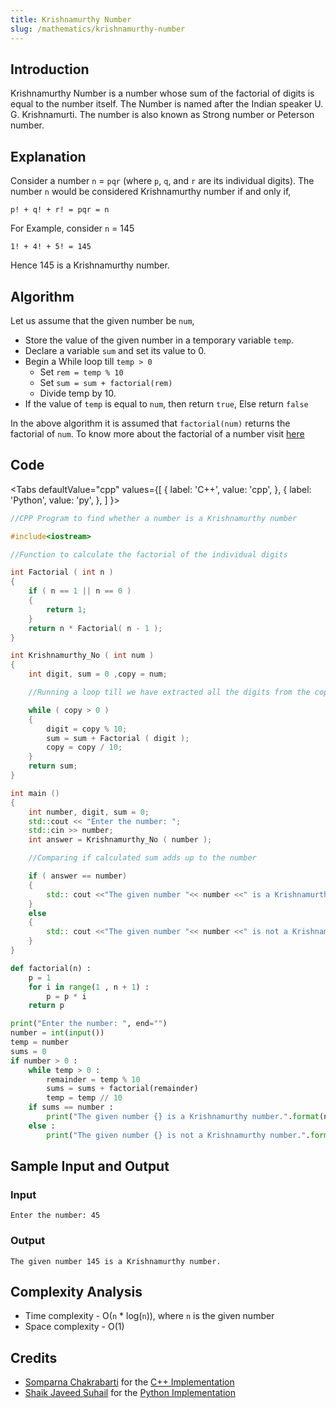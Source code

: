 ```yaml
---
title: Krishnamurthy Number
slug: /mathematics/krishnamurthy-number
---
```


## Introduction

Krishnamurthy Number is a number whose sum of the factorial of digits is equal to the number itself. The Number is named after the Indian speaker U. G. Krishnamurti. The number is also known as Strong number or Peterson number.

## Explanation

Consider a number `n` = `pqr` (where `p`, `q`, and `r` are its individual digits). The number `n` would be considered Krishnamurthy number if and only if,

```
p! + q! + r! = pqr = n
```

For Example, consider `n` = 145

```
1! + 4! + 5! = 145
```

Hence 145 is a Krishnamurthy number.

## Algorithm

Let us assume that the given number be `num`,

-   Store the value of the given number in a temporary variable `temp`.
-   Declare a variable `sum` and set its value to 0.
-   Begin a While loop till `temp > 0`
    -   Set `rem = temp % 10`
    -   Set `sum = sum + factorial(rem)`
    -   Divide temp by 10.
-   If the value of `temp` is equal to `num`, then return `true`, Else return `false`

In the above algorithm it is assumed that `factorial(num)` returns the factorial of `num`. To know more about the factorial of a number visit [here](./factorial-of-number.mdx)

## Code


<Tabs
  defaultValue="cpp"
  values={[
    { label: 'C++', value: 'cpp', },
    { label: 'Python', value: 'py', },
  ]
}>

<TabItem value="cpp">

```cpp
//CPP Program to find whether a number is a Krishnamurthy number

#include<iostream>

//Function to calculate the factorial of the individual digits

int Factorial ( int n )
{
    if ( n == 1 || n == 0 )
    {
        return 1;
    }
    return n * Factorial( n - 1 );
}

int Krishnamurthy_No ( int num )
{
    int digit, sum = 0 ,copy = num;

    //Running a loop till we have extracted all the digits from the copy of the given number

    while ( copy > 0 )
    {
        digit = copy % 10;
        sum = sum + Factorial ( digit );
        copy = copy / 10;
    }
    return sum;
}

int main ()
{
    int number, digit, sum = 0;
    std::cout << "Enter the number: ";
    std::cin >> number;
    int answer = Krishnamurthy_No ( number );

    //Comparing if calculated sum adds up to the number

    if ( answer == number)
    {
        std:: cout <<"The given number "<< number <<" is a Krishnamurthy number.";
    }
    else
    {
        std:: cout <<"The given number "<< number <<" is not a Krishnamurthy number.";
    }
}

```

</TabItem>
<TabItem value="py">

```python
def factorial(n) :
    p = 1
    for i in range(1 , n + 1) :
        p = p * i
    return p

print("Enter the number: ", end="")
number = int(input())
temp = number
sums = 0
if number > 0 :
    while temp > 0 :
        remainder = temp % 10
        sums = sums + factorial(remainder)
        temp = temp // 10
    if sums == number :
        print("The given number {} is a Krishnamurthy number.".format(number))
    else :
        print("The given number {} is not a Krishnamurthy number.".format(number))

```

</TabItem>
</Tabs>

## Sample Input and Output

### Input

```
Enter the number: 45
```

### Output

```
The given number 145 is a Krishnamurthy number.
```

## Complexity Analysis

-   Time complexity - O(`n` \* log(`n`)), where `n` is the given number
-   Space complexity - O(1)

## Credits

-   [Somparna Chakrabarti](https://github.com/Somparna-c) for the [C++ Implementation](https://github.com/TesseractCoding/NeoAlgo/blob/master/C-Plus-Plus/math/krishnamurthy_number.cpp)
-   [Shaik Javeed Suhail](https://github.com/javeed3157) for the [Python Implementation](https://github.com/TesseractCoding/NeoAlgo/blob/master/Python/math/Strong_Number.py)

